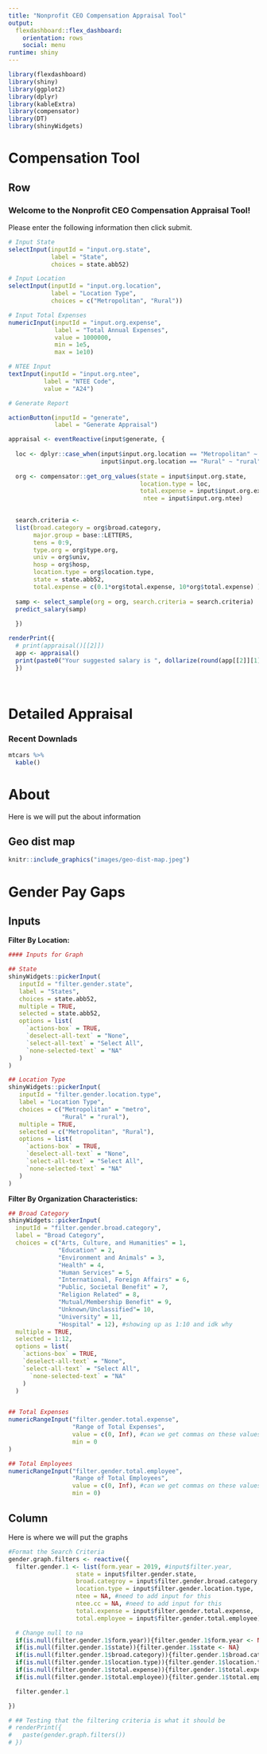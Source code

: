```yaml
---
title: "Nonprofit CEO Compensation Appraisal Tool"
output: 
  flexdashboard::flex_dashboard:
    orientation: rows
    social: menu
runtime: shiny
---
```


```r
library(flexdashboard)
library(shiny)
library(ggplot2)
library(dplyr)
library(kableExtra)
library(compensator)
library(DT)
library(shinyWidgets)


```



Compensation Tool 
=======================================================================


Row
-----------------------------------------------------------------------

### Welcome to the Nonprofit CEO Compensation Appraisal Tool! 


Please enter the following information then click submit. 


```r
# Input State 
selectInput(inputId = "input.org.state",
            label = "State",
            choices = state.abb52)

# Input Location
selectInput(inputId = "input.org.location",
            label = "Location Type",
            choices = c("Metropolitan", "Rural"))

# Input Total Expenses
numericInput(inputId = "input.org.expense", 
             label = "Total Annual Expenses", 
             value = 1000000, 
             min = 1e5,
             max = 1e10)

# NTEE Input
textInput(inputId = "input.org.ntee",
          label = "NTEE Code",
          value = "A24")

# Generate Report 

actionButton(inputId = "generate",
             label = "Generate Appraisal")

appraisal <- eventReactive(input$generate, {
  
  loc <- dplyr::case_when(input$input.org.location == "Metropolitan" ~ "metro",
                          input$input.org.location == "Rural" ~ "rural")
  
  org <- compensator::get_org_values(state = input$input.org.state,
                                     location.type = loc,
                                     total.expense = input$input.org.expense,
                                      ntee = input$input.org.ntee)
  

  search.criteria <-
  list(broad.category = org$broad.category,
       major.group = base::LETTERS,
       tens = 0:9,
       type.org = org$type.org,
       univ = org$univ,
       hosp = org$hosp,
       location.type = org$location.type,
       state = state.abb52,
       total.expense = c(0.1*org$total.expense, 10*org$total.expense) )
  
  samp <- select_sample(org = org, search.criteria = search.criteria)
  predict_salary(samp)
  
  })

renderPrint({
  # print(appraisal()[[2]])
  app <- appraisal()
  print(paste0("Your suggested salary is ", dollarize(round(app[[2]][1], 0)), " - ", dollarize(round(app[[2]][2],0)), "."))
  })




```




Detailed Appraisal
=======================================================================

### Recent Downlads

```r
mtcars %>%
  kable()
```


About
=======================================================================


Here is we will put the about information 


## Geo dist map

```r
knitr::include_graphics("images/geo-dist-map.jpeg")
```



Gender Pay Gaps
=======================================================================

Inputs {.sidebar}
-------------------------------------

**Filter By Location:**

```r
#### Inputs for Graph 

## State
shinyWidgets::pickerInput(
   inputId = "filter.gender.state",
   label = "States",
   choices = state.abb52,
   multiple = TRUE,
   selected = state.abb52,
   options = list(
     `actions-box` = TRUE,
     `deselect-all-text` = "None",
     `select-all-text` = "Select All",
     `none-selected-text` = "NA"
   )
)

## Location Type
shinyWidgets::pickerInput(
   inputId = "filter.gender.location.type",
   label = "Location Type",
   choices = c("Metropolitan" = "metro",
               "Rural" = "rural"),
   multiple = TRUE,
   selected = c("Metropolitan", "Rural"),
   options = list(
     `actions-box` = TRUE,
     `deselect-all-text` = "None",
     `select-all-text` = "Select All",
     `none-selected-text` = "NA"
   )
)


```


**Filter By Organization Characteristics: **

```r
## Broad Category
shinyWidgets::pickerInput(
  inputId = "filter.gender.broad.category",
  label = "Broad Category",
  choices = c("Arts, Culture, and Humanities" = 1,
              "Education" = 2,
              "Environment and Animals" = 3,
              "Health" = 4,
              "Human Services" = 5,
              "International, Foreign Affairs" = 6,
              "Public, Societal Benefit" = 7,
              "Religion Related" = 8,
              "Mutual/Membership Benefit" = 9,
              "Unknown/Unclassified"= 10,
              "University" = 11,
              "Hospital" = 12), #showing up as 1:10 and idk why
  multiple = TRUE,
  selected = 1:12,
  options = list(
    `actions-box` = TRUE,
    `deselect-all-text` = "None",
    `select-all-text` = "Select All",
      `none-selected-text` = "NA"
    )
  )


## Total Expenses
numericRangeInput("filter.gender.total.expense", 
                  "Range of Total Expenses",
                  value = c(0, Inf), #can we get commas on these values?
                  min = 0
)

## Total Employees
numericRangeInput("filter.gender.total.employee", 
                  "Range of Total Employees",
                  value = c(0, Inf), #can we get commas on these values?
                  min = 0)
```


Column
------------------------------------------------------------------

Here is where we will put the graphs

```r

#Format the Search Criteria
gender.graph.filters <- reactive({
  filter.gender.1 <- list(form.year = 2019, #input$filter.year, 
                   state = input$filter.gender.state,
                   broad.categroy = input$filter.gender.broad.category,
                   location.type = input$filter.gender.location.type,
                   ntee = NA, #need to add input for this
                   ntee.cc = NA, #need to add input for this
                   total.expense = input$filter.gender.total.expense,
                   total.employee = input$filter.gender.total.employee)

  # Change null to na
  if(is.null(filter.gender.1$form.year)){filter.gender.1$form.year <- NA}
  if(is.null(filter.gender.1$state)){filter.gender.1$state <- NA}
  if(is.null(filter.gender.1$broad.category)){filter.gender.1$broad.category <- NA}
  if(is.null(filter.gender.1$location.type)){filter.gender.1$location.type <- NA}
  if(is.null(filter.gender.1$total.expense)){filter.gender.1$total.expense <- c(-Inf, Inf)}
  if(is.null(filter.gender.1$total.employee)){filter.gender.1$total.employee <- c(0, Inf)}

  filter.gender.1

})

# ## Testing that the filtering criteria is what it should be
# renderPrint({
#   paste(gender.graph.filters())
# })
```
